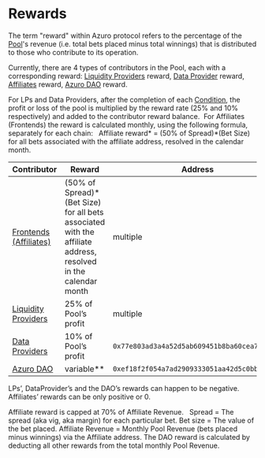 
# Rewards


The term "reward" within Azuro protocol refers to the percentage of the [Pool](/concepts/protocol/pools)'s revenue (i.e. total bets placed minus total winnings) that is distributed to those who contribute to its operation.

Currently, there are 4 types of contributors in the Pool, each with a corresponding reward: [Liquidity Providers](/contracts/lp) reward, [Data Provider](/concepts/basic/data-providers) reward, [Affiliates](/concepts/basic/affiliates) reward, [Azuro DAO](/concepts/governance/overview) reward.

For LPs and Data Providers, after the completion of each [Condition](/concepts/protocol/conditions), the profit or loss of the pool is multiplied by the reward rate (25% and 10% respectively) and added to the contributor reward balance.  For Affiliates (Frontends) the reward is calculated monthly, using the following formula, separately for each chain:
 
Affiliate reward* = (50% of Spread)*(Bet Size) for all bets associated with the affiliate address, resolved in the calendar month.

| Contributor | Reward | Address |
|---|---|---|
| [Frontends (Affiliates)](/concepts/basic/affiliates) | (50% of Spread)*(Bet Size) for all bets associated with the affiliate address, resolved in the calendar month | multiple |
| [Liquidity Providers](/contracts/lp) | 25% of Pool’s profit | multiple |
| [Data Providers](/concepts/basic/data-providers) | 10% of Pool’s profit | `0x77e803ad3a4a52d5ab609451b8ba60cea7a5bea6` |
| [Azuro DAO](/concepts/governance/overview) | variable** | `0xef18f2f054a7ad2909333051aa42d5c0bb3f92f6` |

LPs’, DataProvider’s and the DAO’s rewards can happen to be negative. Affiliates’ rewards can be only positive or 0.

<Callout icon="*" type="reference">
Affiliate reward is capped at 70% of Affiliate Revenue.
 
Spread = The spread (aka vig, aka margin) for each particular bet.
Bet size = The value of the bet placed.
Affiliate Revenue = Monthly Pool Revenue (bets placed minus winnings) via the Affiliate address.
</Callout>

<Callout icon="**" type="reference">
The DAO reward is calculated by deducting all other rewards from the total monthly Pool Revenue.
</Callout>